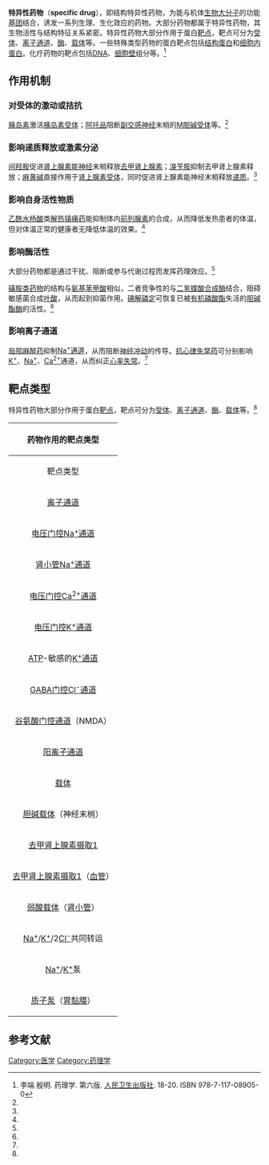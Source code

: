 {{Medical}}
'''特异性药物'''（'''specific drug'''），即结构特异性药物，为能与机体[[生物大分子|生物大分子]]的功能[[基团|基团]]结合，诱发一系列生理、生化效应的药物。大部分药物都属于特异性药物，其生物活性与结构特征关系紧密。特异性药物大部分作用于蛋白[[靶点|靶点]]，靶点可分为[[受体|受体]]、[[离子通道|离子通道]]、[[酶|酶]]、[[载体|载体]]等。一些特殊类型药物的蛋白靶点包括[[结构蛋白|结构蛋白]]和[[细胞内蛋白|细胞内蛋白]]。化疗药物的靶点包括[[DNA|DNA]]、[[细胞壁|细胞壁]]组分等。<ref name=PMPH>李端 殷明. 药理学. 第六版. [[人民卫生出版社|人民卫生出版社]]. 18-20. ISBN 978-7-117-08905-0</ref>

== 作用机制 ==
=== 对受体的激动或拮抗 ===
[[胰岛素|胰岛素]]激活[[胰岛素受体|胰岛素受体]]；[[阿托品|阿托品]]阻断[[副交感神经|副交感神经]]末梢的[[M胆碱受体|M胆碱受体]]等。<ref name=PMPH />

=== 影响递质释放或激素分泌 ===
[[间羟胺|间羟胺]]促进[[肾上腺素能神经|肾上腺素能神经]]末梢释放[[去甲肾上腺素|去甲肾上腺素]]；[[溴苄胺|溴苄胺]]抑制去甲肾上腺素释放；[[麻黄碱|麻黄碱]]直接作用于[[肾上腺素受体|肾上腺素受体]]，同时促进肾上腺素能神经末梢释放[[递质|递质]]。<ref name=PMPH />

=== 影响自身活性物质 ===
[[乙酰水杨酸|乙酰水杨酸]]类[[解热镇痛药|解热镇痛药]]能抑制体内[[前列腺素|前列腺素]]的合成，从而降低发热患者的体温，但对体温正常的健康者无降低体温的效果。<ref name=PMPH />

=== 影响酶活性 ===
大部分药物都是通过干扰、阻断或参与代谢过程而发挥药理效应。<ref name=PMPH />

[[磺胺类药物|磺胺类药物]]的结构与[[氨基苯甲酸|氨基苯甲酸]]相似，二者竞争性的与[[二氢蝶酸合成酶|二氢蝶酸合成酶]]结合，阻碍敏感菌合成[[叶酸|叶酸]]，从而起到抑菌作用。[[碘解磷定|碘解磷定]]可恢复已被[[有机磷酸酯|有机磷酸酯]]失活的[[胆碱酯酶|胆碱酯酶]]的活性。<ref name=PMPH />

=== 影响离子通道 ===
[[局部麻醉药|局部麻醉药]]抑制[[钠离子通道|Na<sup>+</sup>通道]]，从而阻断[[神经冲动|神经冲动]]的传导。[[抗心律失常药|抗心律失常药]]可分别影响[[钾离子|K<sup>+</sup>]]、[[钠离子|Na<sup>+</sup>]]、[[钙离子|Ca<sup>2+</sup>]]通道，从而纠正[[心率失常|心率失常]]。<ref name=PMPH />

== 靶点类型 ==
特异性药物大部分作用于蛋白[[靶点|靶点]]，靶点可分为[[受体|受体]]、[[离子通道|离子通道]]、[[酶|酶]]、[[载体|载体]]等。<ref name=PMPH />
{| class="wikitable" align=center border="1"
! colspan=9 align="center"| 药物作用的靶点类型
|-
! 靶点类型
! colspan=2 align="center"| 作用物
! 靶点类型
! colspan=2 align="center"| 作用物
! 靶点类型
! colspan=2 align="center"| 作用物
|-
! [[离子通道|离子通道]]
! [[阻滞剂|阻滞剂]]
! [[调节剂|调节剂]]
! [[酶|酶]]
! [[抑制剂|抑制剂]]
! [[伪底物|伪底物]]
! [[受体|受体]]
! [[激动剂|激动剂]]
! [[拮抗剂|拮抗剂]]
|-
| rowspan=2 | [[电压门控钠离子通道|电压门控Na<sup>+</sup>通道]]
| [[局部麻醉药|局部麻醉药]]
| veratridine
| rowspan=2 |[[乙酰胆碱酯酶|乙酰胆碱酯酶]]
| [[新斯的明|新斯的明]]
|
| rowspan=2 |[[N乙酰胆碱受体|N乙酰胆碱受体]]
| [[乙酰胆碱|乙酰胆碱]]
| [[筒箭毒碱|筒箭毒碱]]
|-
| tetrodotoxin
|
| [[有机磷酸酯类|有机磷酸酯类]]
|
| [[烟碱|烟碱]]
| [[α-金环蛇毒素|α-金环蛇毒素]]
|-
| [[肾小管钠离子通道|肾小管Na<sup>+</sup>通道]]
| [[阿米洛利|阿米洛利]]
| [[醛固酮|醛固酮]]
| [[胆碱乙酰化转移酶|胆碱乙酰化转移酶]]
|
| hemicholinium
| rowspan=2 | [[β肾上腺素受体|β肾上腺素受体]]
| [[去甲肾上腺素|去甲肾上腺素]]
| [[普萘洛尔|普萘洛尔]]
|-
| [[电压门控钙离子通道|电压门控Ca<sup>2+</sup>通道]]
| [[二价阳离子|二价阳离子]]
| [[二氢吡啶|二氢吡啶]]
| [[环氧化酶|环氧化酶]]
| [[阿司匹林|阿司匹林]]
|
| [[异丙肾上腺素|异丙肾上腺素]]
|
|-
| [[电压门控钾离子通道|电压门控K<sup>+</sup>通道]]
| [[4-氨基吡啶|4-氨基吡啶]]
|
| [[黄嘌呤氧化酶|黄嘌呤氧化酶]]
| [[别嘌呤|别嘌呤]]
|
| [[组胺H1受体|组胺H1受体]]
| [[组胺|组胺]]
| mepyramine
|-
| rowspan=2 | [[三磷酸腺苷|ATP]]-敏感的[[钾离子通道|K<sup>+</sup>通道]]
| [[三磷酸腺苷|ATP]]
| cromokalim
| [[血管紧张素转换酶|血管紧张素转换酶]]
| 卡托普利
| 
| [[组胺H2受体|组胺H2受体]]
| [[英普咪定|英普咪定]]
| [[雷尼替丁|雷尼替丁]]
|-
|
| sulfonylureas
| [[碳酸酐酶|碳酸酐酶]]
| [[乙酰唑胺|乙酰唑胺]]
|
| [[阿片|阿片]]（μ受体）
| [[吗啡|吗啡]]
| [[纳洛酮|纳洛酮]]
|-
| [[GABA门控氯离子通道|GABA门控Cl<sup>-</sup>通道]]
| [[印防己毒素|印防己毒素]]
| benzodiazepines
| [[HMG-CoA还原酶|HMG-CoA还原酶]]
| [[辛伐他汀|辛伐他汀]]
|
| [[5-HT2受体|5-HT2受体]]
| [[5-HT|5-HT]]
| [[酮色林|酮色林]]
|-
| [[谷氨酸门控通道|谷氨酸门控通道]]（NMDA）
| [[地佐环平|地佐环平]]、[[镁离子|Mg<sup>2+</sup>]]
| [[甘氨酸|甘氨酸]]
| [[多巴脱羧酶|多巴脱羧酶]]
|
| [[甲基多巴|甲基多巴]]
| rowspan=2 |多巴胺（D2受体）
| [[多巴胺|多巴胺]]
| [[氯丙嗪|氯丙嗪]]
|-
| [[阳离子通道|阳离子通道]]
| [[氯胺酮|氯胺酮]]
|
| [[单胺氧化酶-A|单胺氧化酶-A]]
| [[异烟肼|异烟肼]]
|
| [[溴隐亭|溴隐亭]]
|
|-
! [[载体|载体]]
! [[抑制剂|抑制剂]]
! [[伪底物|伪底物]]
| [[单胺氧化酶-B|单胺氧化酶-B]]
| [[司来吉兰|司来吉兰]]
|
| [[胰岛素受体|胰岛素受体]]
| [[胰岛素|胰岛素]]
|
|-
| [[胆碱载体|胆碱载体]]（神经末梢）
| hemicholinium
|
| rowspan=2 | [[二氢叶酸还原酶|二氢叶酸还原酶]]
| [[甲氧苄啶|甲氧苄啶]]
|
| [[雌激素受体|雌激素受体]]
| [[炔雌醇|炔雌醇]]
| [[他莫昔酚|他莫昔酚]]
|-
| rowspan=4 | [[去甲肾上腺素摄取1|去甲肾上腺素摄取1]]
| [[三环类抗抑郁药物|三环类抗抑郁药物]]
|
| [[甲氨蝶呤|甲氨蝶呤]]
|
| [[孕激素受体|孕激素受体]]
| [[炔诺酮|炔诺酮]]
| [[达那唑|达那唑]]
|-
| [[可卡因|可卡因]]
|
| [[DNA多聚酶|DNA多聚酶]]
| [[阿糖胞苷|阿糖胞苷]]
| [[阿糖胞苷|阿糖胞苷]]
|-
|
| [[苯丙胺|苯丙胺]]
| [[DNA合成酶|DNA合成酶]]
| [[硫唑嘌呤|硫唑嘌呤]]
|
|-
|
| [[甲基多巴|甲基多巴]]
| [[凝血酶|凝血酶]]
| [[肝素|肝素]]
|
|-
| [[去甲肾上腺素摄取1|去甲肾上腺素摄取1]]（[[血管|血管]]）
| [[利舍平|利舍平]]
|
| [[HIV蛋白酶|HIV蛋白酶]]
| [[沙奎那韦|沙奎那韦]]
|
|-
| [[弱酸载体|弱酸载体]]（[[肾小管|肾小管]]）
| [[丙磺舒|丙磺舒]]
|
| rowspan=2 |[[逆转录酶|逆转录酶]]
| [[去羟肌苷|去羟肌苷]]
|
|-
| [[钠离子|Na<sup>+</sup>]]/[[钾离子|K<sup>+</sup>]]/2[[氯离子|Cl<sup>-</sup>]]共同转运
| [[袢利尿药|袢利尿药]]
|
| [[齐多夫定|齐多夫定]]
|
|-
| [[钠离子|Na<sup>+</sup>]]/[[钾离子|K<sup>+</sup>]]泵
| [[强心苷类|强心苷类]]
|
|-
| [[质子泵|质子泵]]（[[胃黏膜|胃黏膜]]）
| [[奥美拉唑|奥美拉唑]]
|
|}

== 参考文献 ==
{{reflist}}

[[Category:医学|Category:医学]]
[[Category:药理学|Category:药理学]]
